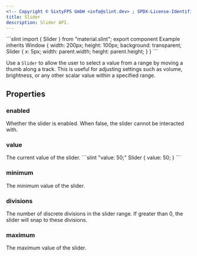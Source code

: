 ```yaml
---
<!-- Copyright © SixtyFPS GmbH <info@slint.dev> ; SPDX-License-Identifier: MIT -->
title: Slider
description: Slider API.
---
```



<CodeSnippetMD>
```slint
import { Slider } from "material.slint";
export component Example inherits Window {
    width: 200px;
    height: 100px;
    background: transparent;
    Slider {
        x: 5px;
        width: parent.width;
        height: parent.height;
    }
}
```
</CodeSnippetMD>

Use a `Slider` to allow the user to select a value from a range by moving a thumb along a track. This is useful for adjusting settings such as volume, brightness, or any other scalar value within a specified range.

## Properties

### enabled
<SlintProperty propName="enabled" typeName="bool" defaultValue="true">
Whether the slider is enabled. When false, the slider cannot be interacted with.
</SlintProperty>

### value
<SlintProperty propName="value" typeName="float" propertyVisibility="in-out">
The current value of the slider.
```slint "value: 50;"
Slider {
    value: 50;
}
```
</SlintProperty>

### minimum
<SlintProperty propName="minimum" typeName="float" defaultValue="0">
The minimum value of the slider.
</SlintProperty>

### divisions
<SlintProperty propName="divisions" typeName="float" defaultValue="0">
The number of discrete divisions in the slider range. If greater than 0, the slider will snap to these divisions.
</SlintProperty>

### maximum
<SlintProperty propName="maximum" typeName="float" defaultValue="100">
The maximum value of the slider.
</SlintProperty>
